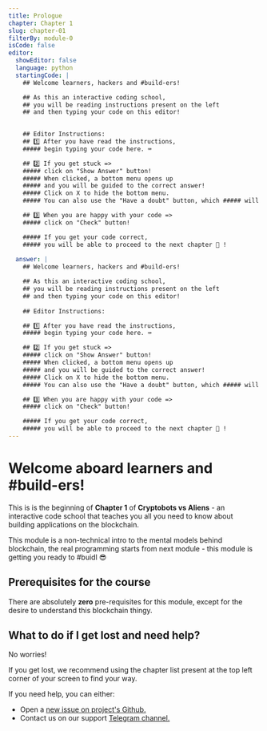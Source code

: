 ```yaml
---
title: Prologue
chapter: Chapter 1
slug: chapter-01
filterBy: module-0
isCode: false
editor:
  showEditor: false
  language: python
  startingCode: |
    ## Welcome learners, hackers and #build-ers!

    ## As this an interactive coding school, 
    ## you will be reading instructions present on the left
    ## and then typing your code on this editor!
    

    ## Editor Instructions:
    ## 1️⃣ After you have read the instructions, 
    ##### begin typing your code here. ⌨️

    ## 2️⃣ If you get stuck => 
    ##### click on "Show Answer" button! 
    ##### When clicked, a bottom menu opens up 
    ##### and you will be guided to the correct answer!
    ##### Click on X to hide the bottom menu. 
    ##### You can also use the "Have a doubt" button, which ##### will take you to our support Telegram Channel.

    ## 3️⃣ When you are happy with your code => 
    ##### click on "Check" button!

    ##### If you get your code correct, 
    ##### you will be able to proceed to the next chapter 🙌 !
    
  answer: |
    ## Welcome learners, hackers and #build-ers!

    ## As this an interactive coding school, 
    ## you will be reading instructions present on the left
    ## and then typing your code on this editor!
    
    ## Editor Instructions:

    ## 1️⃣ After you have read the instructions, 
    ##### begin typing your code here. ⌨️

    ## 2️⃣ If you get stuck => 
    ##### click on "Show Answer" button! 
    ##### When clicked, a bottom menu opens up 
    ##### and you will be guided to the correct answer!
    ##### Click on X to hide the bottom menu. 
    ##### You can also use the "Have a doubt" button, which ##### will take you to our support Telegram Channel.

    ## 3️⃣ When you are happy with your code => 
    ##### click on "Check" button!

    ##### If you get your code correct, 
    ##### you will be able to proceed to the next chapter 🙌 !
---
```




# Welcome aboard **learners** and **#build-ers**! 

This is is the beginning of **Chapter 1** of **Cryptobots vs Aliens** - an interactive code school that teaches you all you need to know about building applications on the blockchain.

This module is a non-technical intro to the mental models behind blockchain, the real programming starts from next module - this module is getting you ready to #buidl 😎


## Prerequisites for the course 
There are absolutely **zero** pre-requisites for this module, except for the desire to understand this blockchain thingy. 


## What to do if I get lost and need help?
No worries! 

If you get lost, we recommend using the chapter list present at the top left corner of your screen to find your way. 


If you need help, you can either:

- Open a [new issue on project's Github.](https://github.com/buidl-labs/crypto-code-school-inside-tezos/issues/new/choose)
- Contact us on our support [Telegram channel.](https://t.me/joinchat/Q4N7fRQPfT1YQvNL1G3xOw)
